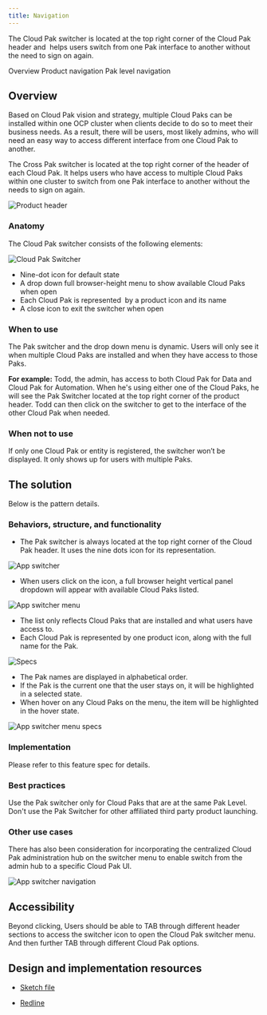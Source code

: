 ```yaml
---
title: Navigation
---
```


<PageDescription>

The Cloud Pak switcher is located at the top right corner of the Cloud Pak header and  helps users switch from one Pak interface to another without the need to sign on again.

</PageDescription>

<AnchorLinks>
  <AnchorLink>Overview</AnchorLink>
  <AnchorLink>Product navigation</AnchorLink>
  <AnchorLink>Pak level navigation</AnchorLink>
</AnchorLinks>

## Overview

Based on Cloud Pak vision and strategy, multiple Cloud Paks can be installed within one OCP cluster when clients decide to do so to meet their business needs. As a result, there will be users, most likely admins, who will need an easy way to access different interface from one Cloud Pak to another.

The Cross Pak switcher is located at the top right corner of the header of each Cloud Pak. It helps users who have access to multiple Cloud Paks within one cluster to switch from one Pak interface to another without the needs to sign on again. 

![Product header](images/CloudPakHeader.png)

### Anatomy

The Cloud Pak switcher consists of the following elements:

![Cloud Pak Switcher](images/CloudPakSwitcher.png)

- Nine-dot icon for default state
- A drop down full browser-height menu to show available Cloud Paks when open
- Each Cloud Pak is represented  by a product icon and its name
- A close icon to exit the switcher when open

### When to use

The Pak switcher and the drop down menu is dynamic. Users will only see it when multiple Cloud Paks are installed and when they have access to those Paks. 

**For example:**
Todd, the admin, has access to both Cloud Pak for Data and Cloud Pak for Automation. When he's using either one of the Cloud Paks, he will see the Pak Switcher located at the top right corner of the product header. Todd can then click on the switcher to get to the interface of the other Cloud Pak when needed.

### When not to use 

If only one Cloud Pak or entity is registered, the switcher won’t be displayed. It only shows up for users with multiple Paks.

## The solution

Below is the pattern details.

### Behaviors, structure, and functionality

- The Pak switcher is always located at the top right corner of the Cloud Pak header. It uses the nine dots icon for its representation.

![App switcher](images/Switcher.png)

- When users click on the icon, a full browser height vertical panel dropdown will appear with available Cloud Paks listed.

![App switcher menu](images/Dropdown.png)

- The list only reflects Cloud Paks that are installed and what users have access to.
- Each Cloud Pak is represented by one product icon, along with the full name for the Pak.

![Specs](images/Specs.png)

- The Pak names are displayed in alphabetical order.
- If the Pak is the current one that the user stays on, it will be highlighted in a selected state.
- When hover on any Cloud Paks on the menu, the item will be highlighted in the hover state.

![App switcher menu specs](images/Specs2.png)

### Implementation 

Please refer to this feature spec for details.

### Best practices

Use the Pak switcher only for Cloud Paks that are at the same Pak Level. Don't use the Pak Switcher for other affiliated third party product launching.

### Other use cases

There has also been consideration for incorporating the centralized Cloud Pak administration hub on the switcher menu to enable switch from the admin hub to a specific Cloud Pak UI.

![App switcher navigation](images/Navigation.png)

## Accessibility

Beyond clicking, Users should be able to TAB through different header sections to access the switcher icon to open the Cloud Pak switcher menu. And then further TAB through different Cloud Pak options.

## Design and implementation resources

- [Sketch file](https://ibm.box.com/s/ihspsozyyirpv2wvtqwuagarvjgtr6vd)

- [Redline](https://ibm.box.com/s/g7evsy8oj5uxgrdju68qy6a163z5mfc0)
